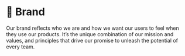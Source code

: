 
# 🌈 Brand

Our brand reflects who we are and how we want our users to feel when they use our products. It’s the unique combination of our mission and values, and principles that drive our promise to unleash the potential of every team.

<Cards>
  <Card  title="🏳️ Mission" href="/brand/mission" />
  <Card  title="👁️ Vision" href="/brand/vision" />
  <Card  title="❤️ Values" href="/brand/values" />
</Cards>